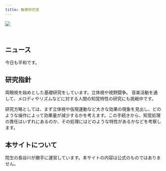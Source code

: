 ```yaml
---
title: 鬢櫛研究室
---
```


![](DSC_0076.JPG)

<br>

## ニュース

今日も平和です。

## 研究指針

両眼視を始めとした基礎研究をしています。立体視や視野闘争。
音楽活動を通して、メロディやリズムなどに対する人間の知覚特性の研究にも挑戦中です。

研究方略としては、まず立体視や仮現運動など大きな効果の現象を見出し、どのような操作によって効果量が減少するかを考えます。この手続きから、知覚処理の責任はいずれにあるのか、その処理にはどのような特性があるかなどを考察します。

## 本サイトについて
院生の長谷川が勝手に運営しています。本サイトの内容は公式のものではありません。